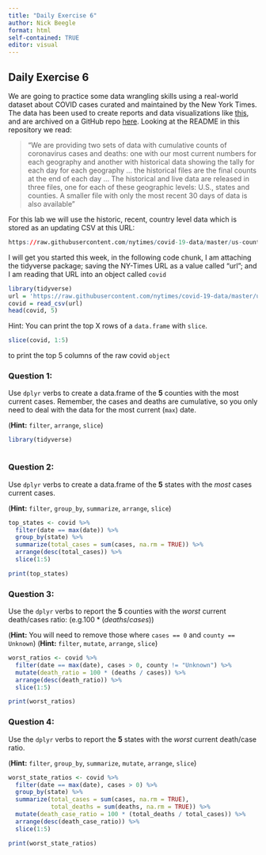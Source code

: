 ```yaml
---
title: "Daily Exercise 6"
author: Nick Beegle
format: html
self-contained: TRUE
editor: visual
---
```


## Daily Exercise 6

We are going to practice some data wrangling skills using a real-world dataset about COVID cases curated and maintained by the New York Times. The data has been used to create reports and data visualizations like [this](https://www.nytimes.com/interactive/2020/us/coronavirus-spread.html?referringSource=articleShare), and are archived on a GitHub repo [here](https://github.com/nytimes/covid-19-data). Looking at the README in this repository we read:

> "We are providing two sets of data with cumulative counts of coronavirus cases and deaths: one with our most current numbers for each geography and another with historical data showing the tally for each day for each geography ... the historical files are the final counts at the end of each day ... The historical and live data are released in three files, one for each of these geographic levels: U.S., states and counties. A smaller file with only the most recent 30 days of data is also available"

For this lab we will use the historic, recent, country level data which is stored as an updating CSV at this URL:

```r
https://raw.githubusercontent.com/nytimes/covid-19-data/master/us-counties-recent.csv
```

I will get you started this week, in the following code chunk, I am attaching the tidyverse package; saving the NY-Times URL as a value called "url"; and I am reading that URL into an object called `covid`

```r
library(tidyverse)
url = 'https://raw.githubusercontent.com/nytimes/covid-19-data/master/us-counties-recent.csv'
covid = read_csv(url)
head(covid, 5)
```

Hint: You can print the top X rows of a `data.frame` with `slice`.

```r
slice(covid, 1:5)
```

to print the top 5 columns of the raw covid `object`

### Question 1:

Use `dplyr` verbs to create a data.frame of the **5** counties with the most current cases. Remember, the cases and deaths are cumulative, so you only need to deal with the data for the most current (`max`) date.

(**Hint:** `filter`, `arrange`, `slice`)

```r
library(tidyverse)
```

```         
```

### Question 2:

Use `dplyr` verbs to create a data.frame of the **5** states with the *most* cases current cases.

(**Hint:** `filter`, `group_by`, `summarize`, `arrange`, `slice`)

```r
top_states <- covid %>%
  filter(date == max(date)) %>%
  group_by(state) %>%
  summarize(total_cases = sum(cases, na.rm = TRUE)) %>%
  arrange(desc(total_cases)) %>%
  slice(1:5)

print(top_states)
```

### Question 3:

Use the `dplyr` verbs to report the **5** counties with the *worst* current death/cases ratio: (e.g.$100* (deaths/cases)$)

(**Hint:** You will need to remove those where `cases == 0` and `county == Unknown`) (**Hint:** `filter`, `mutate`, `arrange`, `slice`)

```r
worst_ratios <- covid %>%
  filter(date == max(date), cases > 0, county != "Unknown") %>%
  mutate(death_ratio = 100 * (deaths / cases)) %>%
  arrange(desc(death_ratio)) %>%
  slice(1:5)

print(worst_ratios)
```

### Question 4:

Use the `dplyr` verbs to report the **5** states with the *worst* current death/case ratio.

(**Hint:** `filter`, `group_by`, `summarize`, `mutate`, `arrange`, `slice`)

```r
worst_state_ratios <- covid %>%
  filter(date == max(date), cases > 0) %>%
  group_by(state) %>%
  summarize(total_cases = sum(cases, na.rm = TRUE),
            total_deaths = sum(deaths, na.rm = TRUE)) %>%
  mutate(death_case_ratio = 100 * (total_deaths / total_cases)) %>%
  arrange(desc(death_case_ratio)) %>%
  slice(1:5)

print(worst_state_ratios)
```

